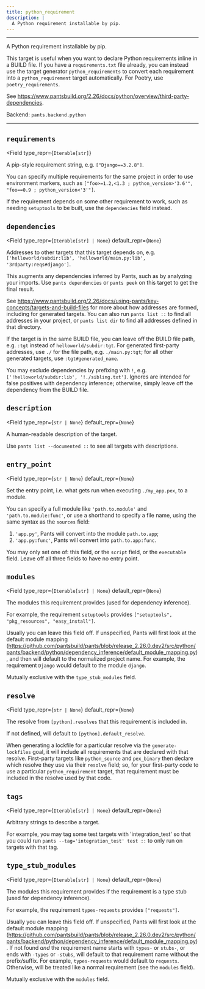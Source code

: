 ```yaml
---
title: python_requirement
description: |
  A Python requirement installable by pip.
---
```



---

A Python requirement installable by pip.

This target is useful when you want to declare Python requirements inline in a BUILD file. If you have a `requirements.txt` file already, you can instead use the target generator `python_requirements` to convert each requirement into a `python_requirement` target automatically. For Poetry, use `poetry_requirements`.

See https://www.pantsbuild.org/2.26/docs/python/overview/third-party-dependencies.

Backend: <span className="color--primary">`pants.backend.python`</span>

---

<span className={styles.options}>

## `requirements`

<Field
    type_repr={`Iterable[str]`}
>

A pip-style requirement string, e.g. `["Django==3.2.8"]`.

You can specify multiple requirements for the same project in order to use environment markers, such as `["foo>=1.2,<1.3 ; python_version>'3.6'", "foo==0.9 ; python_version<'3'"]`.

If the requirement depends on some other requirement to work, such as needing `setuptools` to be built, use the `dependencies` field instead.

</Field>

## `dependencies`

<Field
    type_repr={`Iterable[str] | None`}
    default_repr={`None`}
>

Addresses to other targets that this target depends on, e.g. `['helloworld/subdir:lib', 'helloworld/main.py:lib', '3rdparty:reqs#django']`.

This augments any dependencies inferred by Pants, such as by analyzing your imports. Use `pants dependencies` or `pants peek` on this target to get the final result.

See https://www.pantsbuild.org/2.26/docs/using-pants/key-concepts/targets-and-build-files for more about how addresses are formed, including for generated targets. You can also run `pants list ::` to find all addresses in your project, or `pants list dir` to find all addresses defined in that directory.

If the target is in the same BUILD file, you can leave off the BUILD file path, e.g. `:tgt` instead of `helloworld/subdir:tgt`. For generated first-party addresses, use `./` for the file path, e.g. `./main.py:tgt`; for all other generated targets, use `:tgt#generated_name`.

You may exclude dependencies by prefixing with `!`, e.g. `['!helloworld/subdir:lib', '!./sibling.txt']`. Ignores are intended for false positives with dependency inference; otherwise, simply leave off the dependency from the BUILD file.

</Field>

## `description`

<Field
    type_repr={`str | None`}
    default_repr={`None`}
>

A human-readable description of the target.

Use `pants list --documented ::` to see all targets with descriptions.

</Field>

## `entry_point`

<Field
    type_repr={`str | None`}
    default_repr={`None`}
>

Set the entry point, i.e. what gets run when executing `./my_app.pex`, to a module.

You can specify a full module like `'path.to.module'` and `'path.to.module:func'`, or use a shorthand to specify a file name, using the same syntax as the `sources` field:

1. `'app.py'`, Pants will convert into the module `path.to.app`;
2. `'app.py:func'`, Pants will convert into `path.to.app:func`.

You may only set one of: this field, or the `script` field, or the `executable` field. Leave off all three fields to have no entry point.

</Field>

## `modules`

<Field
    type_repr={`Iterable[str] | None`}
    default_repr={`None`}
>

The modules this requirement provides (used for dependency inference).

For example, the requirement `setuptools` provides `["setuptools", "pkg_resources", "easy_install"]`.

Usually you can leave this field off. If unspecified, Pants will first look at the default module mapping (https://github.com/pantsbuild/pants/blob/release_2.26.0.dev2/src/python/pants/backend/python/dependency_inference/default_module_mapping.py), and then will default to the normalized project name. For example, the requirement `Django` would default to the module `django`.

Mutually exclusive with the `type_stub_modules` field.

</Field>

## `resolve`

<Field
    type_repr={`str | None`}
    default_repr={`None`}
>

The resolve from `[python].resolves` that this requirement is included in.

If not defined, will default to `[python].default_resolve`.

When generating a lockfile for a particular resolve via the `generate-lockfiles` goal, it will include all requirements that are declared with that resolve. First-party targets like `python_source` and `pex_binary` then declare which resolve they use via their `resolve` field; so, for your first-party code to use a particular `python_requirement` target, that requirement must be included in the resolve used by that code.

</Field>

## `tags`

<Field
    type_repr={`Iterable[str] | None`}
    default_repr={`None`}
>

Arbitrary strings to describe a target.

For example, you may tag some test targets with &#x27;integration_test&#x27; so that you could run `pants --tag='integration_test' test ::` to only run on targets with that tag.

</Field>

## `type_stub_modules`

<Field
    type_repr={`Iterable[str] | None`}
    default_repr={`None`}
>

The modules this requirement provides if the requirement is a type stub (used for dependency inference).

For example, the requirement `types-requests` provides `["requests"]`.

Usually you can leave this field off. If unspecified, Pants will first look at the default module mapping (https://github.com/pantsbuild/pants/blob/release_2.26.0.dev2/src/python/pants/backend/python/dependency_inference/default_module_mapping.py). If not found _and_ the requirement name starts with `types-` or `stubs-`, or ends with `-types` or `-stubs`, will default to that requirement name without the prefix/suffix. For example, `types-requests` would default to `requests`. Otherwise, will be treated like a normal requirement (see the `modules` field).

Mutually exclusive with the `modules` field.

</Field>

</span>
